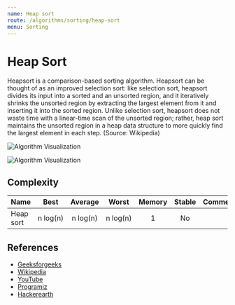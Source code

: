 ```yaml
---
name: Heap sort
route: /algorithms/sorting/heap-sort
menu: Sorting
---
```


# Heap Sort

Heapsort is a comparison-based sorting algorithm. Heapsort can be thought of as
an improved selection sort: like selection sort, heapsort divides its input into
a sorted and an unsorted region, and it iteratively shrinks the unsorted region
by extracting the largest element from it and inserting it into the sorted
region. Unlike selection sort, heapsort does not waste time with a linear-time
scan of the unsorted region; rather, heap sort maintains the unsorted region in
a heap data structure to more quickly find the largest element in each step.
(Source: Wikipedia)

![Algorithm Visualization](https://upload.wikimedia.org/wikipedia/commons/1/1b/Sorting_heapsort_anim.gif)

![Algorithm Visualization](https://upload.wikimedia.org/wikipedia/commons/4/4d/Heapsort-example.gif)

## Complexity

| Name      |     Best      |    Average    |     Worst     | Memory | Stable | Comments |
| --------- | :-----------: | :-----------: | :-----------: | :----: | :----: | :------- |
| Heap sort | n&nbsp;log(n) | n&nbsp;log(n) | n&nbsp;log(n) |   1    |   No   |          |

## References

- [Geeksforgeeks](https://www.geeksforgeeks.org/heap-sort/)
- [Wikipedia](https://en.wikipedia.org/wiki/Heapsort)
- [YouTube](https://www.youtube.com/watch?v=2DmK_H7IdTo&ab_channel=MichaelSambol)
- [Programiz](https://www.programiz.com/dsa/heap-sort)
- [Hackerearth](https://www.hackerearth.com/practice/algorithms/sorting/heap-sort/tutorial/)

